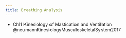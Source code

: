 ```yaml
---
title: Breathing Analysis
---
```


:::{.callout title="to read"}

- Ch11 Kinesiology of Mastication and Ventilation @neumannKinesiologyMusculoskeletalSystem2017

:::